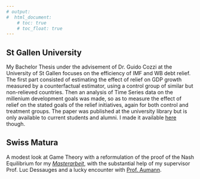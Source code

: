 ```yaml
---
# output:
#  html_document: 
    # toc: true
    # toc_float: true
---
```


<link rel="stylesheet" href="styles.css" type="text/css">

## St Gallen University

My Bachelor Thesis under the advisement of Dr. Guido Cozzi at the University of St Gallen focuses on the efficiency of IMF and WB debt relief. The first part consisted of estimating the effect of relief on GDP growth measured by a counterfactual estimator, using a control group of similar but non-relieved countries. Then an analysis of Time Series data on the millenium development goals was made, so as to measure the effect of relief on the stated goals of the relief initiatives, again for both control and treatment groups. The paper was published at the university library but is only available to current students and alumni. I made it available [here](./files/Debt_Relief_Efficiency.pdf) though.

## Swiss Matura

A modest look at Game Theory with a reformulation of the proof of the Nash Equilibrium for my [*Masterarbeit*](./files/TM_BENEDICT_Garbiel.pdf), with the substantial help of my supervisor Prof. Luc Dessauges and a lucky encounter with [Prof. Aumann](https://en.wikipedia.org/wiki/Robert_Aumann).
